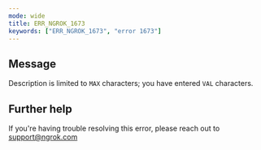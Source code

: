 ```yaml
---
mode: wide
title: ERR_NGROK_1673
keywords: ["ERR_NGROK_1673", "error 1673"]
---
```


## Message

Description is limited to `MAX` characters; you have entered `VAL` characters.

## Further help

If you're having trouble resolving this error, please reach out to [support@ngrok.com](mailto:support@ngrok.com?subject=Help%20with%20ERR_NGROK_1673)
